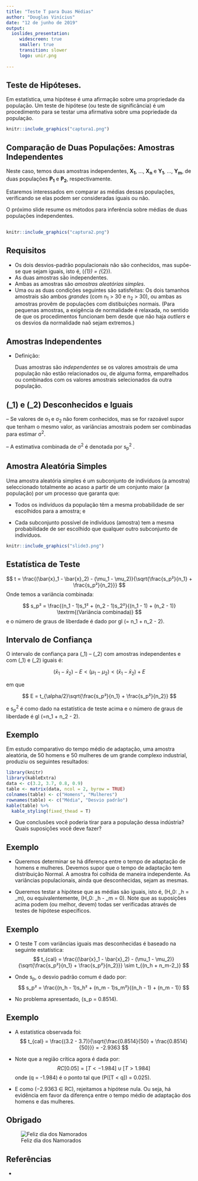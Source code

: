 ```yaml
---
title: "Teste T para Duas Médias"
author: "Douglas Vinícius"
date: "12 de junho de 2019"
output: 
  ioslides_presentation:
     widescreen: true
     smaller: true
     transition: slower
     logo: unir.png
     
---
```


## Teste de Hipóteses.

Em estatística, uma hipótese é uma afirmação sobre uma propriedade da população. Um teste de hipótese (ou teste de significância) é um procedimento para se testar uma afirmativa sobre uma popriedade da população.

```r
knitr::include_graphics("captura1.png") 
```


## Comparação de Duas Populações: Amostras Independentes

Neste caso, temos duas amostras independentes, **X<sub>1</sub>**, ..., **X<sub>n</sub>** e **Y<sub>1</sub>**, ..., **Y<sub>m</sub>**, de duas populações **P<sub>1</sub>** e **P<sub>2</sub>**, respectivamente.

Estaremos interessados em comparar as médias dessas populações, verificando se elas podem ser consideradas iguais ou não.

O próximo slide resume os métodos para inferência sobre médias de duas populações independentes.

## 

```r
knitr::include_graphics("captura2.png") 
```


## Requisitos

- Os dois desvios-padrão populacionais não são conhecidos, mas supõe-se que sejam iguais, isto é, \(\sigma_{1}\) = \(\sigma_{2}\).
- As duas amostras são independentes.
- Ambas as amostras são *amostras aleatórias simples*.
- Uma ou as duas condições seguintes são satisfeitas: Os dois tamanhos amostrais são ambos *grandes* (com n<sub>1</sub> > 30 e n<sub>2</sub> > 30), ou ambas as amostras provêm de populações com distibuições normais. (Para pequenas amostras, a exigência de normalidade é relaxada, no sentido de que os procedimentos funcionam bem desde que não haja *outliers* e os desvios da normalidade naõ sejam extremos.)

## Amostras Independentes

- Definição:
  
  Duas amostras são *independentes* se os valores amostrais de uma população não estão relacionados ou, de alguma forma, emparelhados ou combinados com os valores amostrais selecionados da outra população.
  
## \(\sigma_1\) e \(\sigma_2\) Desconhecidos e Iguais

– Se valores de σ<sub>1</sub> e σ<sub>2</sub> não forem conhecidos, mas se for razoável supor que tenham o mesmo valor, as variâncias amostrais podem ser combinadas para estimar σ<sup>2</sup>.

– A estimativa combinada de σ<sup>2</sup> é denotada por s<sub>p</sub><sup>2</sup> .

## Amostra Aleatória Simples

Uma amostra aleatória simples é um subconjunto de indivíduos (a amostra) seleccionado totalmente ao acaso a partir de um conjunto maior (a população) por um processo que garanta que:

- Todos os indivíduos da população têm a mesma probabilidade de ser escolhidos para a amostra; e

- Cada subconjunto possível de indivíduos (amostra) tem a mesma probabilidade de ser escolhido que qualquer outro subconjunto de indivíduos.
```r
knitr::include_graphics("slide3.png") 
```


## Estatística de Teste

$$
t = \frac{(\bar{x}_1 - \bar{x}_2) - (\mu_1 - \mu_2)}{\sqrt{\frac{s_p²}{n_1} + \frac{s_p²}{n_2}}}
$$
Onde temos a variância combinada:

$$
s_p² = \frac{(n_1 - 1)s_1² + (n_2 - 1)s_2²}{(n_1 - 1) + (n_2 - 1)}  \textrm{(Variância combinada)}
$$
e o número de graus de liberdade é dado por gl \(= n_1 + n_2 - 2\).


## Intervalo de Confiança

O intervalo de confiança para \(\mu_1\) – \(\mu_2\)  com amostras independentes e com \(\sigma_1\) e \(\sigma_2\) iguais é:

$$
(\bar{x}_1 - \bar{x}_2) - E < (\mu_1 - \mu_2) < (\bar{x}_1 - \bar{x}_2) + E
$$

em que 

$$
E = t_{\alpha/2}\sqrt{\frac{s_p²}{n_1} + \frac{s_p²}{n_2}}
$$

e s<sub>p</sub><sup>2</sup> é como dado na estatística de teste acima e o número de graus de liberdade é gl \(=n_1 + n_2 - 2\).


## Exemplo 

Em estudo comparativo do tempo médio de adaptação, uma amostra aleatória, de 50 homens e 50 mulheres de um grande complexo industrial, produziu os seguintes resultados:

```r
library(knitr)
library(kableExtra)
data <- c(3.2, 3.7, 0.8, 0.9)
table <- matrix(data, ncol = 2, byrow = TRUE)
colnames(table) <- c("Homens", "Mulheres")
rownames(table) <- c("Média", "Desvio padrão")
kable(table) %>%
  kable_styling(fixed_thead = T)

``` 



- Que conclusões você poderia tirar para a população dessa indústria? Quais suposições você deve fazer?


## Exemplo 

- Queremos determinar se há diferença entre o tempo de adaptação de homens e mulheres. Devemos supor que o tempo de adaptação tem distribuição Normal. A amostra foi colhida de maneira
independente. As variâncias populacionais, ainda que desconhecidas, sejam as mesmas.

- Queremos testar a hipótese que as médias são iguais, isto é, \(H_0: \mu_h = \mu_m\), ou equivalentemente, \(H_0: \mu_h - \mu_m = 0\). Note que as suposições acima podem (ou melhor, devem) todas ser verificadas através de testes de hipótese específicos.


## Exemplo

- O teste T com variâncias iguais mas desconhecidas é baseado na seguinte estatística:
$$
t_{cal} = \frac{(\bar{x}_1 - \bar{x}_2) - (\mu_1 - \mu_2)}{\sqrt{\frac{s_p²}{n_1} + \frac{s_p²}{n_2}}} \sim t_{(n_h + n_m-2_)}
$$

- Onde s<sub>p</sub>, o desvio padrão comum é dado por:
$$
s_p² = \frac{(n_h - 1)s_h² + (n_m - 1)s_m²}{(n_h - 1) + (n_m - 1)}  
$$

- No problema apresentado, \(s_p = 0.8514\).


## Exemplo

- A estatística observada foi:
$$
t_{cal} = \frac{(3.2 - 3.7)}{\sqrt{\frac{0.8514}{50} + \frac{0.8514}{50}}} = -2.9363
$$

- Note que a região crítica agora é dada por:
$$
RC[0.05] = {[T < -1.984]\cup[T > 1.984]}
$$
onde \(q = -1.984\) é o ponto tal que \(P([T < q]) = 0.025\).

- E como \(−2.9363 ∈ RC\), rejeitamos a hipótese nula. Ou seja, há evidência em favor da diferença entre o tempo médio de adaptação dos homens e das mulheres.

## Obrigado

![Feliz dia dos Namorados](bolsonaro39_coracao.jpg)


## Referências

-



